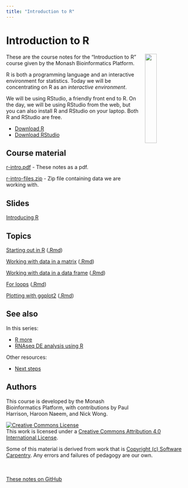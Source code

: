 ```yaml
---
title: "Introduction to R"
---
```


# Introduction to R 
<img src="fig/R.jpg" width="25%" style="float: right; margin-left: 1em">

These are the course notes for the "Introduction to R" course given by the Monash Bioinformatics Platform.

R is both a programming language and an interactive environment for statistics. Today we will be concentrating on R as an *interactive environment*.

We will be using RStudio, a friendly front end to R. On the day, we will be using RStudio from the web, but you can also install R and RStudio on your laptop. Both R and RStudio are free.

* [Download R](https://cran.rstudio.com/)
* [Download RStudio](https://www.rstudio.com/products/rstudio/download/)


## Course material

[r-intro.pdf](r-intro.pdf) - These notes as a pdf.

[r-intro-files.zip](r-intro-files.zip) - Zip file containing data we are working with.

## Slides

[Introducing R](Introducing_R_slides.pdf)

## Topics

[Starting out in R](start.html) ([.Rmd](start.Rmd))

[Working with data in a matrix](matrices.html) ([.Rmd](matrices.Rmd))

[Working with data in a data frame](data_frames.html) ([.Rmd](data_frames.Rmd))

[For loops](for_loops.html) ([.Rmd](for_loops.Rmd))

[Plotting with ggplot2](ggplot.html) ([.Rmd](ggplot.Rmd))


## See also

In this series:

* [R more](https://monashbioinformaticsplatform.github.io/r-more/)
* [RNAseq DE analysis using R](http://monashbioinformaticsplatform.github.io/RNAseq-DE-analysis-with-R/)

Other resources:

* [Next steps](next.html)


## Authors

This course is developed by the Monash Bioinformatics Platform, with contributions by Paul Harrison, Haroon Naeem, and Nick Wong.

<a rel="license" href="http://creativecommons.org/licenses/by/4.0/"><img alt="Creative Commons License" style="border-width:0" src="fig/CC-BY.png" /></a><br />This work is licensed under a <a rel="license" href="http://creativecommons.org/licenses/by/4.0/">Creative Commons Attribution 4.0 International License</a>.

Some of this material is derived from work that is [Copyright (c) Software Carpentry](http://software-carpentry.org/). Any errors and failures of pedagogy are our own.


<br><br>
[These notes on GitHub](https://github.com/MonashBioinformaticsPlatform/r-intro)
